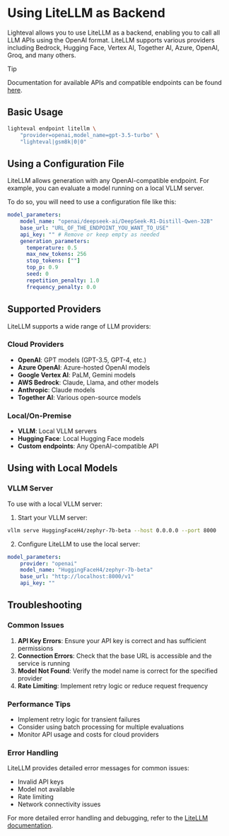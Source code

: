 # Using LiteLLM as Backend

Lighteval allows you to use LiteLLM as a backend, enabling you to call all LLM APIs
using the OpenAI format. LiteLLM supports various providers including Bedrock, Hugging Face, Vertex AI, Together AI, Azure,
OpenAI, Groq, and many others.

> [!TIP]
> Documentation for available APIs and compatible endpoints can be found [here](https://docs.litellm.ai/docs/).

## Basic Usage

```bash
lighteval endpoint litellm \
    "provider=openai,model_name=gpt-3.5-turbo" \
    "lighteval|gsm8k|0|0"
```

## Using a Configuration File

LiteLLM allows generation with any OpenAI-compatible endpoint. For example, you
can evaluate a model running on a local VLLM server.

To do so, you will need to use a configuration file like this:

```yaml
model_parameters:
    model_name: "openai/deepseek-ai/DeepSeek-R1-Distill-Qwen-32B"
    base_url: "URL_OF_THE_ENDPOINT_YOU_WANT_TO_USE"
    api_key: "" # Remove or keep empty as needed
    generation_parameters:
      temperature: 0.5
      max_new_tokens: 256
      stop_tokens: [""]
      top_p: 0.9
      seed: 0
      repetition_penalty: 1.0
      frequency_penalty: 0.0
```

## Supported Providers

LiteLLM supports a wide range of LLM providers:

### Cloud Providers
- **OpenAI**: GPT models (GPT-3.5, GPT-4, etc.)
- **Azure OpenAI**: Azure-hosted OpenAI models
- **Google Vertex AI**: PaLM, Gemini models
- **AWS Bedrock**: Claude, Llama, and other models
- **Anthropic**: Claude models
- **Together AI**: Various open-source models

### Local/On-Premise
- **VLLM**: Local VLLM servers
- **Hugging Face**: Local Hugging Face models
- **Custom endpoints**: Any OpenAI-compatible API

## Using with Local Models

### VLLM Server
To use with a local VLLM server:

1. Start your VLLM server:
```bash
vllm serve HuggingFaceH4/zephyr-7b-beta --host 0.0.0.0 --port 8000
```

2. Configure LiteLLM to use the local server:
```yaml
model_parameters:
    provider: "openai"
    model_name: "HuggingFaceH4/zephyr-7b-beta"
    base_url: "http://localhost:8000/v1"
    api_key: ""
```


## Troubleshooting

### Common Issues

1. **API Key Errors**: Ensure your API key is correct and has sufficient permissions
2. **Connection Errors**: Check that the base URL is accessible and the service is running
3. **Model Not Found**: Verify the model name is correct for the specified provider
4. **Rate Limiting**: Implement retry logic or reduce request frequency

### Performance Tips

- Implement retry logic for transient failures
- Consider using batch processing for multiple evaluations
- Monitor API usage and costs for cloud providers

### Error Handling

LiteLLM provides detailed error messages for common issues:
- Invalid API keys
- Model not available
- Rate limiting
- Network connectivity issues

For more detailed error handling and debugging, refer to the [LiteLLM documentation](https://docs.litellm.ai/docs/).
